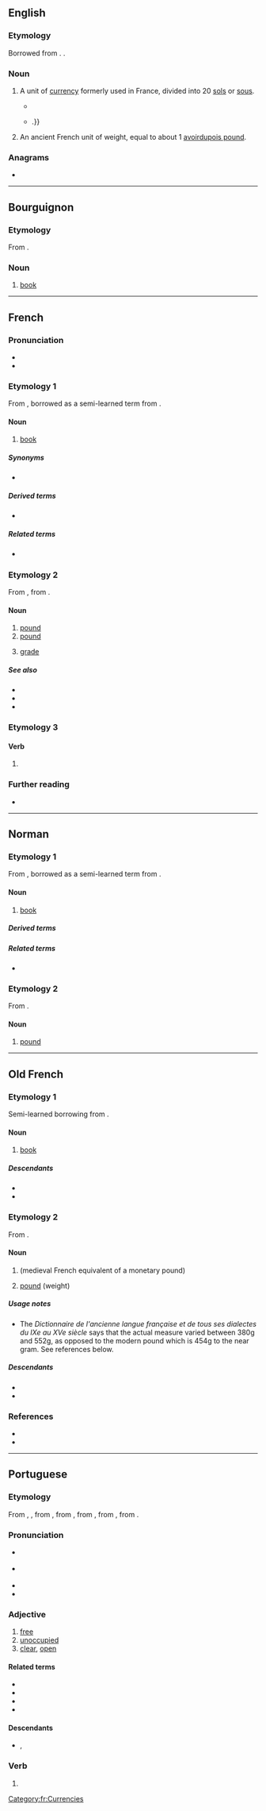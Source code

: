 {{also|livré}}
==English==
{{wikipedia|dab=livre}}

===Etymology===
Borrowed from {{bor|en|fr|livre}}. {{doublet|en|libra}}.

===Noun===
{{en-noun}}

# {{lb|en|historical}} A unit of [[currency]] formerly used in France, divided into 20 [[sol]]s or [[sou]]s.
#* {{quote-book|lang=en|year=1992|author={{w|Hilary Mantel}}|title=A Place of Greater Safety|publisher=Harper Perennial|year_published=2007|page=115|passage=They like to see them awarded comfortable pensions. Is it 700,000 '''livres''' a year to the Polignac family?}}
#* {{quote-book|lang=en|year=2002|author={{w|Colin Jones (historian)|Colin Jones}}|title=The Great Nation|publisher=Penguin|year_published=2003|page=30|passage=He never, it should be noted, totally renounced his inheritance: a critic of the court round, he benefited to the tune of a cool two million '''livres''' a year from royal largesse {{...}}.}}
# {{lb|en|historical}} An ancient French unit of weight, equal to about 1 [[avoirdupois pound]].

{{topics|en|France|Units of measure|Currencies}}

===Anagrams===
* {{anagrams|en|a=eilrv|Elvir|Liver|ervil|levir|liver|rivel|viler}}

----

==Bourguignon==

===Etymology===
From {{inh|roa-brg|la|liber}}.

===Noun===
{{head|roa-brg|noun|g=m|plural|livres}}

# [[book]]

----

==French==

===Pronunciation===
* {{fr-IPA}}
* {{audio|Fr-un livre-fr-ouest.ogg|audio (un livre)|lang=fr}}

===Etymology 1===
From {{inh|fr|fro|livre}}, borrowed as a semi-learned term from {{bor|fr|la|liber|liber, librum}}.

====Noun====
{{fr-noun|m}}

# [[book]]

=====Synonyms=====
* {{l|fr|bouquin}}

=====Derived terms=====
* {{l|fr|livre de poche}}

=====Related terms=====
* {{l|fr|librairie}} {{g|f}}

===Etymology 2===
From {{inh|fr|fro|livre}}, from {{inh|fr|la|libra}}.

====Noun====
{{fr-noun|f}}

# [[pound]] {{gloss|unit of weight}}
# [[pound]] {{gloss|unit of currency}}
# {{lb|fr|Louisiana}} [[grade]] {{gloss|level}}

=====See also=====
* {{l|fr|franc}}
* {{l|fr|sou}}
* {{l|fr|chelin}}

===Etymology 3===

====Verb====
{{head|fr|verb form}}

# {{inflection of|fr|livrer||1//3|s|pres|ind//sub|;|2|s|imp}}

===Further reading===
* {{R:TLFi}}

[[Category:fr:Currencies]]

----

==Norman==

===Etymology 1===
From {{inh|nrf|fro|livre}}, borrowed as a semi-learned term from {{bor|nrf|la|liber|liber, librum}}.

====Noun====
{{nrf-noun|m}}

# {{lb|nrf|Jersey}} [[book]]

=====Derived terms=====
{{der3|nrf|{{l|nrf|garder les livres||to keep books, book-keep}}
|{{l|nrf|livre d'exèrcice||exercise book}}
|{{l|nrf|livre d'priéthes||prayer book}}}}

=====Related terms=====
* {{l|nrf|librairie||bookshop}}

===Etymology 2===
From {{der|nrf|la|libra}}.

====Noun====
{{nrf-noun|f}}

# [[pound]] {{qualifier|unit of measure of mass}}

{{topics|nrf|Units of measure}}

----

==Old French==

===Etymology 1===
Semi-learned borrowing from {{lbor|fro|la|liber|liber, librum|notext=1}}.

====Noun====
{{fro-noun|m}}

# [[book]] {{gloss|collection of sheets of paper in a specific order}}

=====Descendants=====
{{top2}}
* {{desc|fr|livre}}
* {{desc|nrf|livre}}
{{bottom}}

===Etymology 2===
From {{inh|fro|la|libra}}.

====Noun====
{{fro-noun|f}}

# {{l|en|livre}} (medieval French equivalent of a monetary pound)
# [[pound]] (weight)

=====Usage notes=====
* The ''Dictionnaire de l'ancienne langue française et de tous ses dialectes du IXe au XVe siècle'' says that the actual measure varied between 380g and 552g, as opposed to the modern pound which is 454g to the near gram. See references below.

=====Descendants=====
{{top2}}
* {{desc|en|livre|bor=1}}
* {{desc|fr|livre}}
{{bottom}}

===References===
* {{R:Anglo-Norman On-Line Hub}}
* {{R:Godefroy|supplement=1}}

----

==Portuguese==

===Etymology===
From {{inh|pt|roa-opt|livre}}, {{m|roa-opt|libre}}, from {{inh|pt|la|līber}}, from {{inh|pt|itc-ola|loeber}}, from {{inh|pt|itc-pro|*louðeros}}, from {{inh|pt|ine-pro||*h₁lewdʰ-er-os}}, from {{m|ine-pro|*h₁lewdʰ-||people}}.

===Pronunciation===
* {{a|PT}} {{IPA|/ˈli.vɾɨ/|lang=pt}}
* {{a|Brazil}} {{IPA|/ˈli.vɾi/|lang=pt}}
* {{hyph|li|vre|lang=pt}}
* {{audio|Pt-livre.ogg|Audio|lang=pt}}

===Adjective===
{{pt-adj|livr|e}}

# [[free]]
# [[unoccupied]]
# [[clear]], [[open]]

====Related terms====
* {{l|pt|livrar}}
* {{l|pt|liberar}}
* {{l|pt|liberdade}}
* {{l|pt|libertar}}

====Descendants====
* {{desc|pov|livri}}, {{l|pov|libri}}

===Verb===
{{head|pt|verb form}}

# {{pt-verb-form-of|livrar|e}}